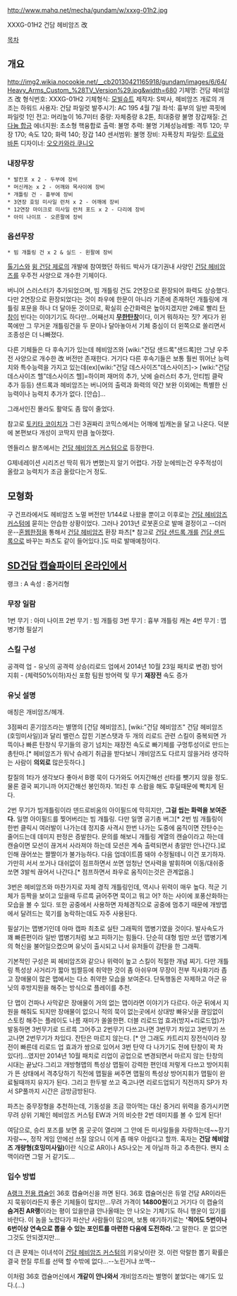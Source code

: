 http://www.mahq.net/mecha/gundam/w/xxxg-01h2.jpg

XXXG-01H2 건담 헤비암즈 改

[[목차]]
== 개요 ==
http://img2.wikia.nocookie.net/__cb20130421165918/gundam/images/6/64/Heavy_Arms_Custom_%28TV_Version%29.jpg&width=680
기체명: 건담 헤비암즈 改
형식번호: XXXG-01H2
기체형식: [[모빌슈트]]
제작자: S박사, 헤비암즈 개로의 개조는 하워드
사용자: 건담 파일럿
발주시기: AC 195 4월 7일
좌석: 흉부의 일반 콕핏에 파일럿 1인
전고: 머리높이 16.7미터
중량: 자체중량 8.2톤, 최대중량 불명
장갑재질: [[건다늄 합금]]
에너지원: 초소형 핵융합로
출력: 불명
추력: 불명
기체성능레벨: 격투 120; 무장 170; 속도 120; 화력 140; 장갑 140
센서범위: 불명
장비: 자폭장치
파일럿: [[트로와 바톤]]
디자이너: [[오오카와라 쿠니오]]
=== 내장무장 === 
 * 발칸포 x 2 - 두부에 장비
 * 머신캐논 x 2 - 어깨와 목사이에 장비
 * 개틀링 건 - 흉부에 장비
 * 3연장 호밍 미사일 런처 x 2 - 어깨에 장비
 * 12연장 마이크로 미사일 런처 포드 x 2 - 다리에 장비
 * 아미 나이프 - 오른팔에 장비

=== 옵션무장 === 
 * 빔 개틀링 건 x 2 & 실드 - 왼팔에 장비

[[톨기스]]와 [[윙 건담 제로]]의 개발에 참여했던 하워드 박사가 대기권내 사양인 [[건담 헤비암즈]]를 우주전 사양으로 개수한 기체이다. 

버니어 스러스터가 추가되었으며, 빔 개틀링 건도 2연장으로 환장되어 화력도 상승했다. 다만 2연장으로 환장되었다는 것이 좌우에 한문이 아니라 기존에 존재하던 개틀링에 개틀링 포문을 하나 더 달아둔 것이므로, 확실히 순간화력은 높아지겠지만 2배로 빨리 [[탄창]]이 빈다는 이야기기도 하다만...어째선지 '''[[무한탄창]]'''이다, 이거 뭐하자는 짓? 게다가 왼쪽에만 그 무거운 개틀링건을 두 문이나 달아놓아서 기체 중심이 더 왼쪽으로 쏠리면서 조종성은 더 나빠졌다.

다른 기체들은 다 후속기가 있는데 헤비암즈와 [wiki:"건담 샌드록"샌드록]만 그냥 우주전 사양으로 개수한 改 버전만 존재한다. 거기다 다른 후속기들은 보통 훨씬 뛰어난 능력치와 특수능력을 가지고 있는데(ex)[wiki:"건담 데스사이즈"데스사이즈]-> [wiki:"건담 데스사이즈 헬"데스사이즈 헬]=하이퍼 재머의 추가, 낫에 슬러스터 추가, 안티빔 클락 추가 등등) 샌드록과 헤비암즈는 버니어의 출력과 화력의 약간 보완 이외에는 특별한 신능력이나 능력치 추가가 없다. [안습]...

그래서인진 몰라도 활약도 좀 많이 줄었다.

참고로 [[토키타 코이치]]가 그린 3권짜리 코믹스에서는 어깨에 빔캐논을 달고 나온다. 덕분에 본편보다 개성이 코딱지 만큼 높아졌다. 

엔들리스 왈츠에서는 [[건담 헤비암즈 커스텀]]으로 등장한다.

G제네레이션 시리즈선 딱히 뭐가 변했는지 알기 어렵다.
가장 눈에띄는건 우주적성이 올랐고 능력치가 조금 올랐다는거 정도. 
== 모형화 ==
구 건프라에서도 헤비암즈 노멀 버전만 1/144로 나왔을 뿐이고 이후로는 [[건담 헤비암즈 커스텀]]에 묻히는 안습한 상황이었다. 그러나 2013년 로봇혼으로 발매 결정이고 --더러운--[[혼웹]]한정을 통해서 [[건담 헤비암즈]] 환장 파츠[* 참고로 [[건담 샌드록 개]]를 [[건담 샌드록]]으로 바꾸는 파츠도 같이 들어있다.]도 따로 발매예정이다.

== [[SD건담 캡슐파이터 온라인]]에서 ==
랭크 : A 
속성 : 중거리형
=== 무장 일람 ===
1번 무기 : 아미 나이프
2번 무기 : 빔 개틀링
3번 무기 : 흉부 개틀링 캐논
4번 무기 : 맵병기형 필살기

=== 스킬 구성 ===
공격력 업 - 유닛의 공격력 상승(리로드 업에서 2014년 10월 23일 패치로 변경) 
방어 지휘 - (체력50%이하)자신 포함 팀원 방어력 및 무기 '''재장전''' 속도 증가

=== 유닛 설명 ===
애칭은 개비암즈/헤개.

3점짜리 훈기암즈라는 별명의 [건담 헤비암즈], [wiki:"건담 헤비암즈" 건담 헤비암즈(호밍미사일)]과 달리 밸런스 잡힌 기본스탯과 두 개의 리로드 관련 스킬이 중복되면 가뜩이나 빠른 탄창식 무기들의 광기 넘치는 재장전 속도로 빠기체를 구멍투성이로 만드는 총탄마.[* 헤비암즈가 워낙 슈레기 취급을 받다보니 개비암즈도 다르지 않을거라 생각하는 사람이 '''의외로''' 많은듯하다.]

칼질의 1타가 생각보다 좋아서 B랭 묵이 다가와도 어지간해선 선타를 뺏기지 않을 정도. 물론 결국 찌기니까 어지간해선 봉인하자. 1타친 후 스왑을 해도 후딜때문에 빡치게 된다.

2번 무기가 빔개틀링이라 덴드로비움의 아이필드에 막히지만, '''그걸 씹는 화력을 보여준다.''' 일명 아이필드를 찢어버리는 빔 개틀링. 다만 일명 공기총 버그[* 2번 빔 개틀링이 한번 클릭시 여러발이 나가는데 정지중 사격시 한번 나가는 도중에 움직이면 잔탄수는 줄어드는데 데미지 판정은 증발한다. 문의를 해보니 개틀링 계열의 캔슬이라고 하는데 캔슬이면 모션이 끊겨서 사라져야 하는데 모션은 계속 출력되면서 총알만 안나간다.]로 인해 끊어쏘는 짤짤이가 불가능하다. 다음 업데이트쯤 돼야 수정될테니 이건 포기하자. 가만히 서서 쏘거나 대쉬없이 점프하면서 쏘면 엄청난 연사력을 발휘하며 이동/대쉬중 쏘면 3발씩 끊어서 나간다.[* 점프하면서 좌우로 움직이는것은 관계없음.]

3번은 헤비암즈와 마찬가지로 자체 경직 개틀링인데, 역시나 위력이 매우 높다. 적군 기체가 등짝을 보이고 있을때 두르륵 긁어주면 묵이고 뭐고 어? 하는 사이에 포풍산화하는 모습을 볼 수 있다. 또한 공중에서 사용하면 자체경직으로 공중에 멈추기 때문에 개방맵에서 달려드는 묵기를 농락하는데도 자주 사용된다.

필살기는 맵병기인데 아마 캡파 최초로 실탄 그래픽의 맵병기였을 것이다. 발사속도가 꽤 빠른편이라 일반 맵병기처럼 보고 피하기는 힘들다. 단순히 대형 빔만 쏘던 맵병기계의 혁신을 불어일으켰으며 유닛이 출시되고 나서 유저들이 감탄을 한 그래픽.

기본적인 구성은 찌 헤비암즈와 같으나 위력이 높고 스킬이 적절한 개념 찌기. 다만 개틀링 특성상 사거리가 짧아 빔짤등에 취약한 것이 좀 아쉬우며 무장이 전부 직사화기라 좁고 장애물이 많은 맵에서는 다소 취약한 모습을 보여준다. 단독행동은 자제하고 아군 유닛의 후방지원을 해주는 방식으로 플레이를 추천.

단 맵이 건파나 사막같은 장애물이 거의 없는 맵이라면 이야기가 다르다. 아군 뒤에서 지원을 해줘도 되지만 장애물이 없으니 적의 묵이 없는곳에서 상대방 빠유닛을 끊임없이 스토킹 해주는 플레이도 나름 재미가 쏠쏠한편. 더블 리로드업 효과(방지+리로드업)가 발동하면 3번무기로 드르륵 그어주고 2번무기 다쓰고나면 3번무기 차있고 3번무기 쓰고나면 2번무기가 차있다. 잔탄은 마르지 않는다. [* 안 그래도 카트리지 장전식이라 장전이 빠른데 리로드 업 효과가 쌍으로 있어서 3번 탄약 다 나가기도 전에 탄창이 꽉 차 있다!]...였지만 2014년 10월 패치로 리업이 공업으로 변경되면서 마르지 않는 탄창의 시대는 끝났다.그리고 개방형맵의 특성상 맵필이 강력한 편인데 저렇게 다쓰고 방어지휘가 뜬 상태에서 격추당하기 직전에 맵필을 써주면 맵필의 특성상 방어지휘가 맵필이 완료될때까지 유지가 된다. 그리고 한두발 쏘고 죽고나면 리로드업되기 직전까지 SP가 차서 SP풀까지 시간은 금방금방된다.

파츠는 중무장형을 추천하는데, 기동성을 조금 깎아먹는 대신 중거리 위력을 증가시키면 무려 상위 기체인 헤비암즈 커스텀 EW과 거의 비슷한 2번 데미지를 볼 수 있게 된다! 

여담으로, 승리 포즈를 보면 몸 곳곳이 열리며 그 안에 든 미사일들을 자랑하는데~~장기자랑~~, 정작 게임 안에선 쓰질 않으니 이게 좀 매우 아쉽다고 할까. 혹자는 '''건담 헤비암즈 개량형(호밍미사일)'''이란 식으로 AR이나 AS나오는 게 아닐까 하고 추측한다. 왠지 소맥이라면 그럴 거 같기도...

=== 입수 방법 ===
[[A랭크 전용 캡슐]]인 36호 캡슐머신을 까면 된다. 36호 캡슐머신은 듀얼 건담 AR이라든지 묵윙이라든지 좋은 기체들이 많지만...무려 가격이 '''14800원'''이고 거기다 이 캡슐의 '''숨겨진 AR랭'''이라는 평이 있을만큼 안나올때는 안 나오는 기체기도 하니 행운이 있기를 바란다. 이 놈을 노렸다가 파산난 사람들이 많으며, 보통 얘기하기로는 ''''적어도 5번이나 6번이상 연속으로 뽑을 수 있는 포인트를 마련한 다음에 도전하라.''''고 말한다. 운 없으면 그것도 안되겠지만...

더 큰 문제는 이녀석이 [[건담 헤비암즈 커스텀]]의 키유닛이란 것. 이런 악랄한 뽑기 확률은 결국 현질 루트를 선택 할 수밖에 없다...--노린거냐 쏘맥--

이처럼 36호 캡슐머신에서 '''개같이 안나와서''' 개비암즈라는 별명이 붙었다는 얘기도 있다.(...)
